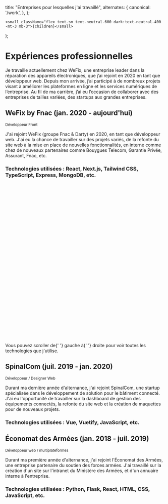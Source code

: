 
  title: "Entreprises pour lesquelles j'ai travaillé",
  alternates: {
    canonical: '/work',
  },
};

    <small className="flex text-sm text-neutral-600 dark:text-neutral-400 -mt-3 mb-3">{children}</small>
);

# Expériences professionnelles

<AnimatedName />

Je travaille actuellement chez WeFix, une entreprise leader dans la réparation des appareils
électroniques, que j’ai rejoint en 2020 en tant que développeur web. Depuis mon arrivée,
j’ai participé à de nombreux projets visant à améliorer les plateformes en ligne et les
services numériques de l’entreprise.
Au fil de ma carrière, j’ai eu l’occasion de collaborer avec des
entreprises de tailles variées, des startups aux grandes entreprises.

## WeFix by Fnac (jan. 2020 - aujourd'hui)

<Small>Développeur Front</Small>

J'ai rejoint WeFix (groupe Fnac & Darty) en 2020, en tant que développeur web. J'ai eu la chance de
travailler sur des projets variés, de la refonte du site web à la mise en place de nouvelles
fonctionnalités, en interne comme chez de nouveaux partenaires
comme Bouygues Telecom, Garantie Privée, Assurant, Fnac, etc.

### Technologies utilisées : React, Next.js, Tailwind CSS, TypeScript, Express, MongoDB, etc.

<div className="scrollbar-hide mt-3 flex h-14 w-full flex-row space-x-2 overflow-x-auto">
    <div className="flex aspect-square items-center justify-center rounded-md border border-neutral-200 bg-neutral-50 px-3 py-4 dark:border-neutral-700 dark:bg-neutral-800">
        <TypeScriptIcon className="size-7 shrink-0" />
    </div>
    <div className="flex aspect-square items-center justify-center rounded-md border border-neutral-200 bg-neutral-50 px-3 py-4 dark:border-neutral-700 dark:bg-neutral-800">
        <JavaScriptIcon className="size-7 shrink-0" />
    </div>
    <div className="flex aspect-square items-center justify-center rounded-md border border-neutral-200 bg-neutral-50 px-3 py-4 dark:border-neutral-700 dark:bg-neutral-800">
        <ReactIcon className="size-7 shrink-0" />
    </div>
    <div className="flex aspect-square items-center justify-center rounded-md border border-neutral-200 bg-neutral-50 px-3 py-4 dark:border-neutral-700 dark:bg-neutral-800">
        <NextJSIcon className="size-7 shrink-0" />
    </div>
    <div className="flex aspect-square items-center justify-center rounded-md border border-neutral-200 bg-neutral-50 px-3 py-4 dark:border-neutral-700 dark:bg-neutral-800">
        <MongoDBIcon className="size-7 shrink-0" />
    </div>
    <div className="flex aspect-square items-center justify-center rounded-md border border-neutral-200 bg-neutral-50 px-3 py-4 dark:border-neutral-700 dark:bg-neutral-800">
        <CSSIcon className="size-7 shrink-0" />
    </div>
    <div className="flex aspect-square items-center justify-center rounded-md border border-neutral-200 bg-neutral-50 px-3 py-4 dark:border-neutral-700 dark:bg-neutral-800">
        <SassIcon className="size-7 shrink-0" />
    </div>
    <div className="flex aspect-square items-center justify-center rounded-md border border-neutral-200 bg-neutral-50 px-3 py-4 dark:border-neutral-700 dark:bg-neutral-800">
        <TailwindCSSIcon className="size-7 shrink-0" />
    </div>
    <div className="flex aspect-square items-center justify-center rounded-md border border-neutral-200 bg-neutral-50 px-3 py-4 dark:border-neutral-700 dark:bg-neutral-800">
        <MarkdownIcon className="size-7 shrink-0" />
    </div>
    <div className="flex aspect-square items-center justify-center rounded-md border border-neutral-200 bg-neutral-50 px-3 py-4 dark:border-neutral-700 dark:bg-neutral-800">
        <HTML5Icon className="size-7 shrink-0" />
    </div>
    <div className="flex aspect-square items-center justify-center rounded-md border border-neutral-200 bg-neutral-50 px-3 py-4 dark:border-neutral-700 dark:bg-neutral-800">
        <FastifyIcon className="size-7 shrink-0" />
    </div>
    <div className="flex aspect-square items-center justify-center rounded-md border border-neutral-200 bg-neutral-50 px-3 py-4 dark:border-neutral-700 dark:bg-neutral-800">
        <ExpressIcon className="size-7 shrink-0" />
    </div>
</div>

<div className="flex items-center space-x-3 mt-2">
    <svg
        className="size-6 flex-none"
        viewBox="0 0 20 20"
        fill="none"
        strokeWidth="1.5"
        strokeLinecap="round"
        strokeLinejoin="round"
        aria-hidden="true"
    >
        <path
            d="m9.813 9.25.346-5.138a1.276 1.276 0 0 0-2.54-.235L6.75 11.25 5.147 9.327a1.605 1.605 0 0 0-2.388-.085.018.018 0 0 0-.004.019l1.98 4.87a5 5 0 0 0 4.631 3.119h3.885a4 4 0 0 0 4-4v-1a3 3 0 0 0-3-3H9.813Z"
            className="stroke-switch"
        />
        <path
            d="M3 5s.35-.47 1.25-.828m9.516-.422c2.078.593 3.484 1.5 3.484 1.5"
            className="stroke-theme"
        />
    </svg>
    <span className="text-sm">
        Vous pouvez scroller de{' '}
        <span className="font-medium text-theme">gauche</span> à{' '}
        <span className="font-medium text-theme">droite</span> pour voir
        toutes les technologies que j'utilise.
    </span>
</div>

## SpinalCom (juil. 2019 - jan. 2020)

<Small>Développeur / Designer Web</Small>

Durant ma dernière année d'alternance, j'ai rejoint SpinalCom, une startup spécialisée
dans le développement de solution pour le bâtiment connecté. J'ai eu l'opportunité de travailler
sur la dashboard de gestion des équipements connectés, la refonte du
site web et la création de maquettes pour de nouveaux projets.

### Technologies utilisées : Vue, Vuetify, JavaScript, etc.

<div className="scrollbar-hide mt-3 flex h-14 w-full flex-row space-x-2 overflow-x-auto">
    <div className="flex aspect-square items-center justify-center rounded-md border border-neutral-200 bg-neutral-50 px-3 py-4 dark:border-neutral-700 dark:bg-neutral-800">
        <JavaScriptIcon className="size-7 shrink-0" />
    </div>
    <div className="flex aspect-square items-center justify-center rounded-md border border-neutral-200 bg-neutral-50 px-3 py-4 dark:border-neutral-700 dark:bg-neutral-800">
        <VueIcon className="size-7 shrink-0" />
    </div>
    <div className="flex aspect-square items-center justify-center rounded-md border border-neutral-200 bg-neutral-50 px-3 py-4 dark:border-neutral-700 dark:bg-neutral-800">
        <VuetifyIcon className="size-7 shrink-0" />
    </div>
    <div className="flex aspect-square items-center justify-center rounded-md border border-neutral-200 bg-neutral-50 px-3 py-4 dark:border-neutral-700 dark:bg-neutral-800">
        <CSSIcon className="size-7 shrink-0" />
    </div>
    <div className="flex aspect-square items-center justify-center rounded-md border border-neutral-200 bg-neutral-50 px-3 py-4 dark:border-neutral-700 dark:bg-neutral-800">
        <SassIcon className="size-7 shrink-0" />
    </div>
    <div className="flex aspect-square items-center justify-center rounded-md border border-neutral-200 bg-neutral-50 px-3 py-4 dark:border-neutral-700 dark:bg-neutral-800">
        <HTML5Icon className="size-7 shrink-0" />
    </div>
</div>

## Économat des Armées (jan. 2018 - juil. 2019)

<Small>Développeur web / multiplateformes</Small>

Durant ma première année d'alternance, j'ai rejoint l'Économat des Armées, une entreprise
partenaire du soutien des forces armées. J'ai travaillé sur la création d'un site sur
l'intranet du Ministère des Armées, et d'un annuaire interne à l'entreprise.

### Technologies utilisées : Python, Flask, React, HTML, CSS, JavaScript, etc.

<div className="scrollbar-hide mt-3 flex h-14 w-full flex-row space-x-2 overflow-x-auto">
    <div className="flex aspect-square items-center justify-center rounded-md border border-neutral-200 bg-neutral-50 px-3 py-4 dark:border-neutral-700 dark:bg-neutral-800">
        <FlaskIcon className="size-7 shrink-0" />
    </div>
    <div className="flex aspect-square items-center justify-center rounded-md border border-neutral-200 bg-neutral-50 px-3 py-4 dark:border-neutral-700 dark:bg-neutral-800">
        <JavaScriptIcon className="size-7 shrink-0" />
    </div>
    <div className="flex aspect-square items-center justify-center rounded-md border border-neutral-200 bg-neutral-50 px-3 py-4 dark:border-neutral-700 dark:bg-neutral-800">
        <ReactIcon className="size-7 shrink-0" />
    </div>
    <div className="flex aspect-square items-center justify-center rounded-md border border-neutral-200 bg-neutral-50 px-3 py-4 dark:border-neutral-700 dark:bg-neutral-800">
        <HTML5Icon className="size-7 shrink-0" />
    </div>
    <div className="flex aspect-square items-center justify-center rounded-md border border-neutral-200 bg-neutral-50 px-3 py-4 dark:border-neutral-700 dark:bg-neutral-800">
        <CSSIcon className="size-7 shrink-0" />
    </div>
    <div className="flex aspect-square items-center justify-center rounded-md border border-neutral-200 bg-neutral-50 px-3 py-4 dark:border-neutral-700 dark:bg-neutral-800">
        <JavaScriptIcon className="size-7 shrink-0" />
    </div>
</div>

